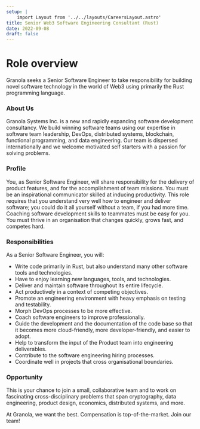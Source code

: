 ```yaml
---
setup: |
    import Layout from '../../layouts/CareersLayout.astro'
title: Senior Web3 Software Engineering Consultant (Rust)
date: 2022-09-08
draft: false
---
```


# Role overview

Granola seeks a Senior Software Engineer to take responsibility for building novel software technology in the world of Web3 using primarily the Rust programming language.

### About Us

Granola Systems Inc. is a new and rapidly expanding software development consultancy. We build winning software teams using our expertise in software team leadership, DevOps, distributed systems, blockchain, functional programming, and data engineering. Our team is dispersed internationally and we welcome motivated self starters with a passion for solving problems.

### Profile

You, as Senior Software Engineer, will share responsibility for the delivery of product features, and for the accomplishment of team missions. You must be an inspirational communicator skilled at inducing productivity. This role requires that you understand very well how to engineer and deliver software; you could do it all yourself without a team, if you had more time. Coaching software development skills to teammates must be easy for you. You must thrive in an organisation that changes quickly, grows fast, and competes hard.

### Responsibilities

As a Senior Software Engineer, you will:

<ul>
<li>Write code primarily in Rust, but also understand many other software tools and technologies.</li>
<li>Have to enjoy learning new languages, tools, and technologies.</li>
<li>Deliver and maintain software throughout its entire lifecycle.</li>
<li>Act productively in a context of competing objectives.</li>
<li>Promote an engineering environment with heavy emphasis on testing and testability.</li>
<li>Morph DevOps processes to be more effective.</li>
<li>Coach software engineers to improve professionally.</li>
<li>Guide the development and the documentation of the code base so that it becomes more cloud-friendly, more developer-friendly, and easier to adopt.</li>
<li>Help to transform the input of the Product team into engineering deliverables.</li>
<li>Contribute to the software engineering hiring processes.</li>
<li>Coordinate well in projects that cross organisational boundaries.</li>
</ul>

### Opportunity

This is your chance to join a small, collaborative team and to work on fascinating cross-disciplinary problems that span cryptography, data engineering, product design, economics, distributed systems, and more.

At Granola, we want the best. Compensation is top-of-the-market. Join our team!